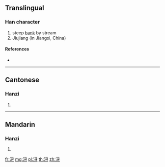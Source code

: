 {{also|潯}}
==Translingual==

===Han character===
{{Han char|rn=85|rad=水|as=06|sn=9|four=|canj=ESMI,XESMI}}

# steep [[bank]] by stream
# Jiujiang (in Jiangxi, China)<!--needs to be verified-->

====References====
* {{Han ref|kx=0623.171|hdz=31617.010|uh=6D54|ud=27988}}

----

==Cantonese==

===Hanzi===
{{yue-hanzi|jyut=|y=cham4|tra=潯}}

# {{defn|lang=yue|sort=水06}}

----

==Mandarin==

===Hanzi===
{{cmn-hanzi|tra=潯|pin=[[xún]] ([[xun2]])|wg=hsün<sup>2</sup>}}

# {{defn|lang=cmn|sort=水06}}

[[fr:浔]]
[[mg:浔]]
[[pl:浔]]
[[th:浔]]
[[zh:浔]]